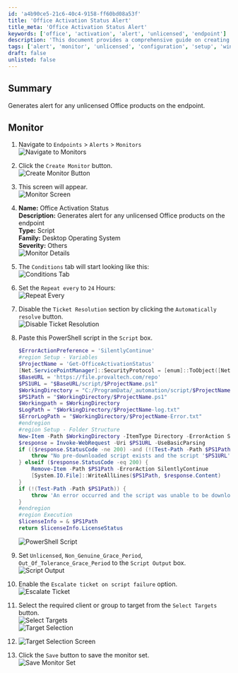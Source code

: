 ```yaml
---
id: 'a4b90ce5-21c6-40c4-9158-ff60bd08a53f'
title: 'Office Activation Status Alert'
title_meta: 'Office Activation Status Alert'
keywords: ['office', 'activation', 'alert', 'unlicensed', 'endpoint']
description: 'This document provides a comprehensive guide on creating a monitor that generates alerts for any unlicensed Office products on endpoints. It includes step-by-step instructions for setting up the monitor, configuring the script, and managing alert conditions.'
tags: ['alert', 'monitor', 'unlicensed', 'configuration', 'setup', 'windows']
draft: false
unlisted: false
---
```

## Summary

Generates alert for any unlicensed Office products on the endpoint.

## Monitor

1. Navigate to `Endpoints` > `Alerts` > `Monitors`  
   ![Navigate to Monitors](../../../static/img/Office-Activation-Status/image_1.png)

2. Click the `Create Monitor` button.  
   ![Create Monitor Button](../../../static/img/Office-Activation-Status/image_2.png)

3. This screen will appear.  
   ![Monitor Screen](../../../static/img/Office-Activation-Status/image_3.png)

4. **Name:** Office Activation Status  
   **Description:** Generates alert for any unlicensed Office products on the endpoint  
   **Type:** Script  
   **Family:** Desktop Operating System  
   **Severity:** Others  
   ![Monitor Details](../../../static/img/Office-Activation-Status/image_4.png)

5. The `Conditions` tab will start looking like this:  
   ![Conditions Tab](../../../static/img/Office-Activation-Status/image_5.png)

6. Set the `Repeat every` to `24` Hours:  
   ![Repeat Every](../../../static/img/Office-Activation-Status/image_6.png)

7. Disable the `Ticket Resolution` section by clicking the `Automatically resolve` button.  
   ![Disable Ticket Resolution](../../../static/img/Office-Activation-Status/image_7.png)

8. Paste this PowerShell script in the `Script` box.  
   ```powershell
   $ErrorActionPreference = 'SilentlyContinue'
   #region Setup - Variables
   $ProjectName = 'Get-OfficeActivationStatus'
   [Net.ServicePointManager]::SecurityProtocol = [enum]::ToObject([Net.SecurityProtocolType], 3072)
   $BaseURL = 'https://file.provaltech.com/repo'
   $PS1URL = "$BaseURL/script/$ProjectName.ps1"
   $WorkingDirectory = "C:/ProgramData/_automation/script/$ProjectName"
   $PS1Path = "$WorkingDirectory/$ProjectName.ps1"
   $Workingpath = $WorkingDirectory
   $LogPath = "$WorkingDirectory/$ProjectName-log.txt"
   $ErrorLogPath = "$WorkingDirectory/$ProjectName-Error.txt"
   #endregion
   #region Setup - Folder Structure
   New-Item -Path $WorkingDirectory -ItemType Directory -ErrorAction SilentlyContinue | Out-Null
   $response = Invoke-WebRequest -Uri $PS1URL -UseBasicParsing
   if (($response.StatusCode -ne 200) -and (!(Test-Path -Path $PS1Path))) {
       throw "No pre-downloaded script exists and the script '$PS1URL' failed to download. Exiting."
   } elseif ($response.StatusCode -eq 200) {
       Remove-Item -Path $PS1Path -ErrorAction SilentlyContinue
       [System.IO.File]::WriteAllLines($PS1Path, $response.Content)
   }
   if (!(Test-Path -Path $PS1Path)) {
       throw 'An error occurred and the script was unable to be downloaded. Exiting.'
   }
   #endregion
   #region Execution
   $licenseInfo = & $PS1Path
   return $licenseInfo.LicenseStatus
   ```
   ![PowerShell Script](../../../static/img/Office-Activation-Status/image_8.png)

9. Set `Unlicensed`, `Non_Genuine_Grace_Period`, `Out_Of_Tolerance_Grace_Period` to the `Script Output` box.  
   ![Script Output](../../../static/img/Office-Activation-Status/image_9.png)

10. Enable the `Escalate ticket on script failure` option.  
    ![Escalate Ticket](../../../static/img/Office-Activation-Status/image_10.png)

11. Select the required client or group to target from the `Select Targets` button.  
    ![Select Targets](../../../static/img/Office-Activation-Status/image_11.png)  
    ![Target Selection](../../../static/img/Office-Activation-Status/image_12.png)

12. ![Target Selection Screen](../../../static/img/Office-Activation-Status/image_13.png)

13. Click the `Save` button to save the monitor set.  
    ![Save Monitor Set](../../../static/img/Office-Activation-Status/image_14.png)












